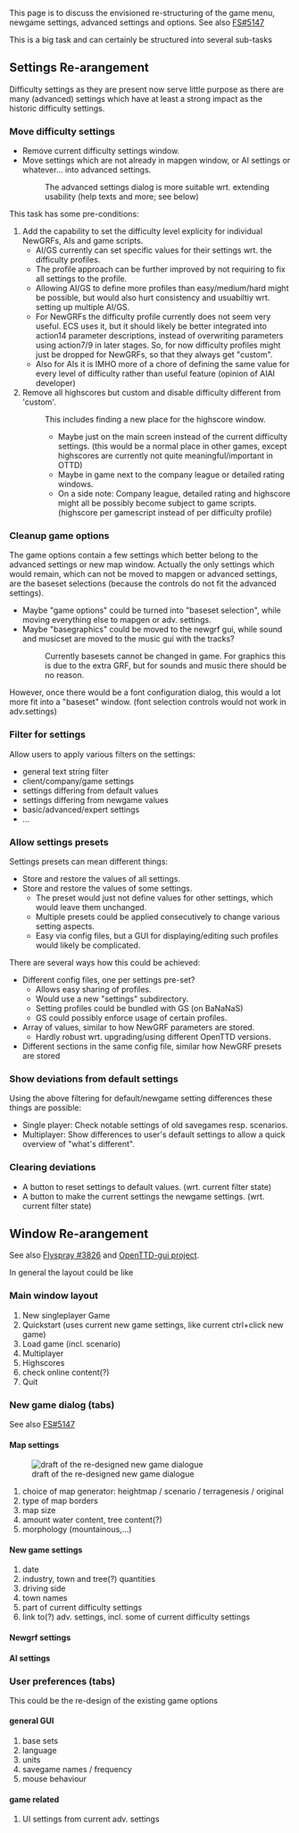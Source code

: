 This page is to discuss the envisioned re-structuring of the game menu, newgame settings, advanced settings and options.
See also [http://bugs.openttd.org/task/5147 FS#5147]

This is a big task and can certainly be structured into several sub-tasks

== Settings Re-arangement ==

Difficulty settings as they are present now serve little purpose as there are many (advanced) settings which have at least a strong impact as the historic difficulty settings.

=== Move difficulty settings ===
* Remove current difficulty settings window.
* Move settings which are not already in mapgen window, or AI settings or whatever... into advanced settings.
*: The advanced settings dialog is more suitable wrt. extending usability (help texts and more; see below)

This task has some pre-conditions:
#Add the capability to set the difficulty level explicity for individual NewGRFs, AIs and game scripts.
#* AI/GS currently can set specific values for their settings wrt. the difficulty profiles.
#* The profile approach can be further improved by not requiring to fix all settings to the profile.
#* Allowing AI/GS to define more profiles than easy/medium/hard might be possible, but would also hurt consistency and usuabiltiy wrt. setting up multiple AI/GS.
#* For NewGRFs the difficulty profile currently does not seem very useful. ECS uses it, but it should likely be better integrated into action14 parameter descriptions, instead of overwriting parameters using action7/9 in later stages. So, for now difficulty profiles might just be dropped for NewGRFs, so that they always get "custom".
#*Also for AIs it is IMHO more of a chore of defining the same value for every level of difficulty rather than useful feature (opinion of AIAI developer) 
#Remove all highscores but custom and disable difficulty different from 'custom'.
#: This includes finding a new place for the highscore window.
#:* Maybe just on the main screen instead of the current difficulty settings. (this would be a normal place in other games, except highscores are currently not quite meaningful/important in OTTD)
#:* Maybe in game next to the company league or detailed rating windows.
#:* On a side note: Company league, detailed rating and highscore might all be possibly become subject to game scripts. (highscore per gamescript instead of per difficulty profile)

=== Cleanup game options ===
The game options contain a few settings which better belong to the advanced settings or new map window. Actually the only settings which would remain, which can not be moved to mapgen or advanced settings, are the baseset selections (because the controls do not fit the advanced settings).
* Maybe "game options" could be turned into "baseset selection", while moving everything else to mapgen or adv. settings.
* Maybe "basegraphics" could be moved to the newgrf gui, while sound and musicset are moved to the music gui with the tracks?
*: Currently basesets cannot be changed in game. For graphics this is due to the extra GRF, but for sounds and music there should be no reason.

However, once there would be a font configuration dialog, this would a lot more fit into a "baseset" window. (font selection controls would not work in adv.settings)

=== Filter for settings ===
Allow users to apply various filters on the settings:
* general text string filter
* client/company/game settings
* settings differing from default values
* settings differing from newgame values
* basic/advanced/expert settings
* ...

=== Allow settings presets ===
Settings presets can mean different things:
* Store and restore the values of all settings.
* Store and restore the values of some settings.
** The preset would just not define values for other settings, which would leave them unchanged.
** Multiple presets could be applied consecutively to change various setting aspects.
** Easy via config files, but a GUI for displaying/editing such profiles would likely be complicated.

There are several ways how this could be achieved:
*Different config files, one per settings pre-set?
**Allows easy sharing of profiles.
**Would use a new "settings" subdirectory.
**Setting profiles could be bundled with GS (on BaNaNaS)
**GS could possibly enforce usage of certain profiles.
*Array of values, similar to how NewGRF parameters are stored.
**Hardly robust wrt. upgrading/using different OpenTTD versions.
*Different sections in the same config file, similar how NewGRF presets are stored

=== Show deviations from default settings ===
Using the above filtering for default/newgame setting differences these things are possible:
* Single player: Check notable settings of old savegames resp. scenarios.
* Multiplayer: Show differences to user's default settings to allow a quick overview of "what's different".

=== Clearing deviations ===
* A button to reset settings to default values. (wrt. current filter state)
* A button to make the current settings the newgame settings. (wrt. current filter state)

== Window Re-arangement ==

See also [http://bugs.openttd.org/task/3826 Flyspray #3826] and [http://dev.openttdcoop.org/projects/openttd-gui OpenTTD-gui project].

In general the layout could be like

=== Main window layout ===
# New singleplayer Game
# Quickstart (uses current new game settings, like current ctrl+click new game)
# Load game (incl. scenario)
# Multiplayer
# Highscores
# check online content(?)
# Quit

=== New game dialog (tabs) ===

See also [http://bugs.openttd.org/task/5147 FS#5147]

==== Map settings ====
[[File:en/Development/Design Drafts/Newgame draft.png|frame|draft of the re-designed new game dialogue]]
#choice of map generator: heightmap / scenario / terragenesis / original
#type of map borders
#map size
#amount water content, tree content(?)
#morphology (mountainous,...)
==== New game settings ====
# date
# industry, town and tree(?) quantities
# driving side
# town names
# part of current difficulty settings
# link to(?) adv. settings, incl. some of current difficulty settings
==== Newgrf settings ====
==== AI settings ====

=== User preferences (tabs) ===
This could be the re-design of the existing game options
==== general GUI ====
# base sets
# language
# units
# savegame names / frequency
# mouse behaviour

==== game related ====
# UI settings from current adv. settings